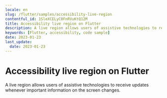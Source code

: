 ```yaml
---
locale: en
slug: /flutter/samples/accessibility-live-region
contentful_id: 1SleXCELyC0FnRVuKtQ12M
title: Accessibility live region on Flutter
description: A live region allows users of assistive technologies to receive updates whenever important information on the screen changes.
keywords: [Flutter, accessibility, code sample]
date: 2023-01-23
last_update:
  date: 2023-01-23
---
```


# Accessibility live region on Flutter

A live region allows users of assistive technologies to receive updates whenever important information on the screen changes.

<CodeSample id="accessibility-live-region" locale="en" platform="flutter"/>
